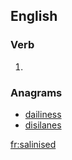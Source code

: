 ==English==

===Verb===
{{head|en|verb form}}

# {{en-past of|salinise}}

===Anagrams===
* [[dailiness#English|dailiness]]
* [[disilanes#English|disilanes]]

[[fr:salinised]]